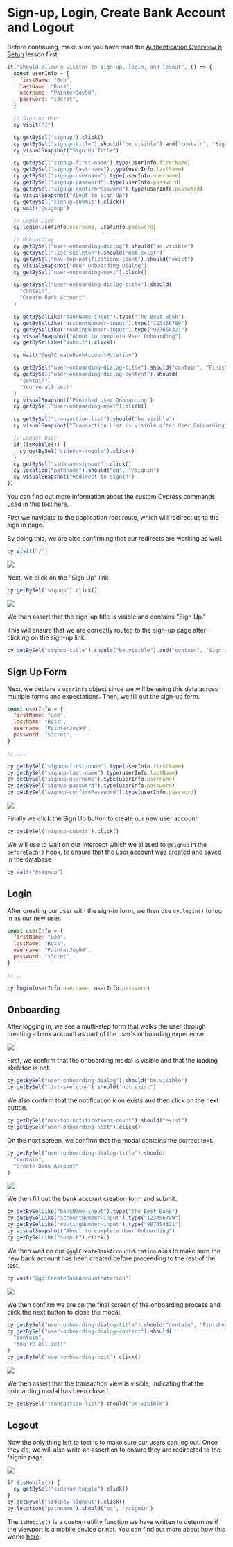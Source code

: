 # Sign-up, Login, Create Bank Account and Logout

Before continuing, make sure you have read the [Authentication Overview & Setup](/real-world-examples/authentication-overview-and-setup) lesson first.

```js
it("should allow a visitor to sign-up, login, and logout", () => {
  const userInfo = {
    firstName: "Bob",
    lastName: "Ross",
    username: "PainterJoy90",
    password: "s3cret",
  }

  // Sign-up User
  cy.visit("/")

  cy.getBySel("signup").click()
  cy.getBySel("signup-title").should("be.visible").and("contain", "Sign Up")
  cy.visualSnapshot("Sign Up Title")

  cy.getBySel("signup-first-name").type(userInfo.firstName)
  cy.getBySel("signup-last-name").type(userInfo.lastName)
  cy.getBySel("signup-username").type(userInfo.username)
  cy.getBySel("signup-password").type(userInfo.password)
  cy.getBySel("signup-confirmPassword").type(userInfo.password)
  cy.visualSnapshot("About to Sign Up")
  cy.getBySel("signup-submit").click()
  cy.wait("@signup")

  // Login User
  cy.login(userInfo.username, userInfo.password)

  // Onboarding
  cy.getBySel("user-onboarding-dialog").should("be.visible")
  cy.getBySel("list-skeleton").should("not.exist")
  cy.getBySel("nav-top-notifications-count").should("exist")
  cy.visualSnapshot("User Onboarding Dialog")
  cy.getBySel("user-onboarding-next").click()

  cy.getBySel("user-onboarding-dialog-title").should(
    "contain",
    "Create Bank Account"
  )

  cy.getBySelLike("bankName-input").type("The Best Bank")
  cy.getBySelLike("accountNumber-input").type("123456789")
  cy.getBySelLike("routingNumber-input").type("987654321")
  cy.visualSnapshot("About to complete User Onboarding")
  cy.getBySelLike("submit").click()

  cy.wait("@gqlCreateBankAccountMutation")

  cy.getBySel("user-onboarding-dialog-title").should("contain", "Finished")
  cy.getBySel("user-onboarding-dialog-content").should(
    "contain",
    "You're all set!"
  )
  cy.visualSnapshot("Finished User Onboarding")
  cy.getBySel("user-onboarding-next").click()

  cy.getBySel("transaction-list").should("be.visible")
  cy.visualSnapshot("Transaction List is visible after User Onboarding")

  // Logout User
  if (isMobile()) {
    cy.getBySel("sidenav-toggle").click()
  }
  cy.getBySel("sidenav-signout").click()
  cy.location("pathname").should("eq", "/signin")
  cy.visualSnapshot("Redirect to SignIn")
})
```

You can find out more information about the custom Cypress commands used in this test [here](/real-world-examples/custom-cypress-commands).

First we navigate to the application root route, which will redirect us to the sign in page.

By doing this, we are also confirming that our redirects are working as well.

```js
cy.visit("/")
```

![](/images/real-world-examples/authentication/sign-up-login-create-bank-account-and-logout/Screen_Shot_2021-06-28_at_2.19.09_PM.png)

Next, we click on the "Sign Up" link

```js
cy.getBySel("signup").click()
```

![](/images/real-world-examples/authentication/sign-up-login-create-bank-account-and-logout/Screen_Shot_2021-06-28_at_2.20.07_PM.png)

We then assert that the sign-up title is visible and contains "Sign Up."

This will ensure that we are correctly routed to the sign-up page after clicking on the sign-up link.

```js
cy.getBySel("signup-title").should("be.visible").and("contain", "Sign Up")
```

## Sign Up Form

Next, we declare a `userInfo` object since we will be using this data across multiple forms and expectations. Then, we fill out the sign-up form.

```js
const userInfo = {
  firstName: "Bob",
  lastName: "Ross",
  username: "PainterJoy90",
  password: "s3cret",
}

// ...

cy.getBySel("signup-first-name").type(userInfo.firstName)
cy.getBySel("signup-last-name").type(userInfo.lastName)
cy.getBySel("signup-username").type(userInfo.username)
cy.getBySel("signup-password").type(userInfo.password)
cy.getBySel("signup-confirmPassword").type(userInfo.password)
```

![](/images/real-world-examples/authentication/sign-up-login-create-bank-account-and-logout/Screen_Shot_2021-06-28_at_2.21.41_PM.png)

Finally we click the Sign Up button to create our new user account.

```js
cy.getBySel("signup-submit").click()
```

We will use <apiLink apiName="wait" displayName="cy.wait()" /> to wait on our intercept which we aliased to `@signup` in the `beforeEach()` hook, to ensure that the user account was created and saved in the database

```js
cy.wait("@signup")
```

## Login

After creating our user with the sign-in form, we then use `cy.login()` to log in as our new user.

```js
const userInfo = {
  firstName: "Bob",
  lastName: "Ross",
  username: "PainterJoy90",
  password: "s3cret",
}

// ..

cy.login(userInfo.username, userInfo.password)
```

## Onboarding

After logging in, we see a multi-step form that walks the user through creating a bank account as part of the user's onboarding experience.

![](/images/real-world-examples/authentication/sign-up-login-create-bank-account-and-logout/Screen_Shot_2021-09-14_at_9.30.15_AM.png)

First, we confirm that the onboarding modal is visible and that the loading skeleton is not.

```js
cy.getBySel("user-onboarding-dialog").should("be.visible")
cy.getBySel("list-skeleton").should("not.exist")
```

We also confirm that the notification icon exists and then click on the next button.

```js
cy.getBySel("nav-top-notifications-count").should("exist")
cy.getBySel("user-onboarding-next").click()
```

On the next screen, we confirm that the modal contains the correct text.

```js
cy.getBySel("user-onboarding-dialog-title").should(
  "contain",
  "Create Bank Account"
)
```

![](/images/real-world-examples/authentication/sign-up-login-create-bank-account-and-logout/Screen_Shot_2021-09-14_at_9.31.30_AM.png)

We then fill out the bank account creation form and submit.

```js
cy.getBySelLike("bankName-input").type("The Best Bank")
cy.getBySelLike("accountNumber-input").type("123456789")
cy.getBySelLike("routingNumber-input").type("987654321")
cy.visualSnapshot("About to complete User Onboarding")
cy.getBySelLike("submit").click()
```

We then wait on our `@gqlCreateBankAccountMutation` alias to make sure the new bank account has been created before proceeding to the rest of the test.

```js
cy.wait("@gqlCreateBankAccountMutation")
```

![](/images/real-world-examples/authentication/sign-up-login-create-bank-account-and-logout/Screen_Shot_2021-09-14_at_9.32.01_AM.png)

We then confirm we are on the final screen of the onboarding process and click the next button to close the modal.

```js
cy.getBySel("user-onboarding-dialog-title").should("contain", "Finished")
cy.getBySel("user-onboarding-dialog-content").should(
  "contain",
  "You're all set!"
)
cy.getBySel("user-onboarding-next").click()
```

![](/images/real-world-examples/authentication/sign-up-login-create-bank-account-and-logout/Screen_Shot_2021-09-14_at_9.32.22_AM.png)

We then assert that the transaction view is visible, indicating that the onboarding modal has been closed.

```js
cy.getBySel("transaction-list").should("be.visible")
```

## Logout

Now the only thing left to test is to make sure our users can log out. Once they do, we will also write an assertion to ensure they are redirected to the /signin page.

![](/images/real-world-examples/authentication/sign-up-login-create-bank-account-and-logout/Screen_Shot_2021-06-28_at_2.36.27_PM.png)

```js
if (isMobile()) {
  cy.getBySel("sidenav-toggle").click()
}
cy.getBySel("sidenav-signout").click()
cy.location("pathname").should("eq", "/signin")
```

The `isMobile()` is a custom utility function we have written to determine if the viewport is a mobile device or not. You can find out more about how this works [here](/real-world-examples/custom-cypress-commands).
